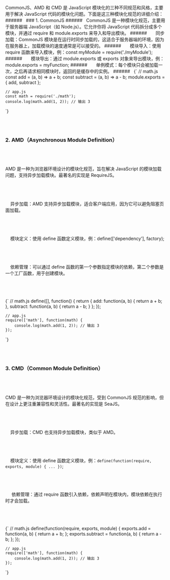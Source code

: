 
<div className="mdx-box">
CommonJS、AMD 和 CMD 是 JavaScript 模块化的三种不同规范和风格，主要用于解决 JavaScript 代码的模块化问题。下面是这三种模块化规范的详细介绍：
###### &nbsp;
### 1. CommonJS
###### &nbsp;
CommonJS 是一种模块化规范，主要用于服务器端 JavaScript（如 Node.js）。它允许你将 JavaScript 代码拆分成多个模块，并通过 require 和 module.exports 来导入和导出模块。
###### &nbsp;
&nbsp;&nbsp;&nbsp;&nbsp;同步加载：CommonJS 模块是在运行时同步加载的，这适合于服务器端的环境，因为在服务器上，加载模块的速度通常是可以接受的。
###### &nbsp;
&nbsp;&nbsp;&nbsp;&nbsp;模块导入：使用 require 函数来导入模块，例：const myModule = require('./myModule');
###### &nbsp;
&nbsp;&nbsp;&nbsp;&nbsp;模块导出：通过 module.exports 或 exports 对象来导出模块，例：module.exports = myFunction;
###### &nbsp;
&nbsp;&nbsp;&nbsp;&nbsp;单例模式：每个模块只会被加载一次，之后再请求相同模块时，返回的是缓存中的实例。
###### &nbsp;
<SyntaxHighlighter language="javascript" style={darcula}>
  {`
    // math.js
    const add = (a, b) => a + b;
    const subtract = (a, b) => a - b;
    module.exports = { add, subtract };

    // app.js
    const math = require('./math');
    console.log(math.add(1, 2)); // 输出 3

`}
</SyntaxHighlighter>
###### &nbsp;

### 2. AMD（Asynchronous Module Definition）
###### &nbsp;
AMD 是一种为浏览器环境设计的模块化规范，旨在解决 JavaScript 的模块加载问题，支持异步加载模块。最著名的实现是 RequireJS。
###### &nbsp;
&nbsp;&nbsp;&nbsp;&nbsp;异步加载：AMD 支持异步加载模块，适合客户端应用，因为它可以避免阻塞页面加载。
###### &nbsp;
&nbsp;&nbsp;&nbsp;&nbsp;模块定义：使用 define 函数定义模块，例：define(['dependency'], factory);
###### &nbsp;
&nbsp;&nbsp;&nbsp;&nbsp;依赖管理：可以通过 define 函数的第一个参数指定模块的依赖，第二个参数是一个工厂函数，用于创建模块。
###### &nbsp;
<SyntaxHighlighter language="javascript" style={darcula}>
  {`
    // math.js
    define([], function() {
        return {
            add: function(a, b) { return a + b; },
            subtract: function(a, b) { return a - b; }
        };
    });

    // app.js
    require(['math'], function(math) {
        console.log(math.add(1, 2)); // 输出 3
    });


`}
</SyntaxHighlighter>
###### &nbsp;


### 3. CMD（Common Module Definition）
###### &nbsp;
CMD 是一种为浏览器环境设计的模块化规范，受到 CommonJS 规范的影响，但在设计上更注重兼容性和灵活性。最著名的实现是 SeaJS。
###### &nbsp;
&nbsp;&nbsp;&nbsp;&nbsp;异步加载：CMD 也支持异步加载模块，类似于 AMD。
###### &nbsp;
&nbsp;&nbsp;&nbsp;&nbsp;模块定义：使用 define 函数定义模块，例：`define(function(require, exports, module) { ... })`;
###### &nbsp;
&nbsp;&nbsp;&nbsp;&nbsp; 依赖管理：通过 require 函数引入依赖，依赖声明在模块内，模块依赖在执行时才会加载。
###### &nbsp;
<SyntaxHighlighter language="javascript" style={darcula}>
  {`
  // math.js
    define(function(require, exports, module) {
        exports.add = function(a, b) { return a + b; };
        exports.subtract = function(a, b) { return a - b; };
    });

    // app.js
    require(['math'], function(math) {
        console.log(math.add(1, 2)); // 输出 3
    });

`}
</SyntaxHighlighter>
###### &nbsp;

</div>

